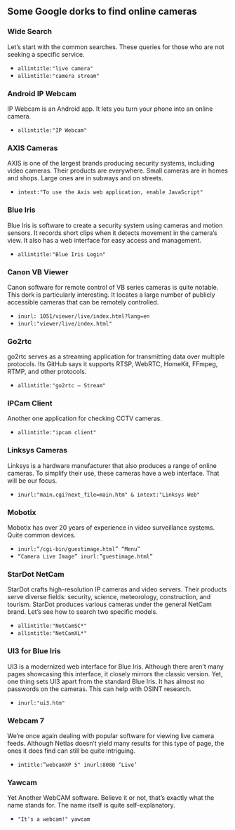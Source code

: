 ## Some Google dorks to find online cameras

### Wide Search

Let’s start with the common searches. These queries for those who are not seeking a specific service.

- `allintitle:"live camera"`
- `allintitle:"camera stream"`

### Android IP Webcam

IP Webcam is an Android app. It lets you turn your phone into an online camera.

- `allintitle:"IP Webcam"`

### AXIS Cameras

AXIS is one of the largest brands producing security systems, including video cameras. Their products are everywhere. Small cameras are in homes and shops. Large ones are in subways and on streets.

- `intext:"To use the Axis web application, enable JavaScript"`

### Blue Iris

Blue Iris is software to create a security system using cameras and motion sensors. It records short clips when it detects movement in the camera’s view. It also has a web interface for easy access and management.

- `allintitle:"Blue Iris Login"`

### Canon VB Viewer

Canon software for remote control of VB series cameras is quite notable. This dork is particularly interesting. It locates a large number of publicly accessible cameras that can be remotely controlled.

- `inurl: 1051/viewer/live/index.html?lang=en`
- `inurl:"viewer/live/index.html"`

### Go2rtc

go2rtc serves as a streaming application for transmitting data over multiple protocols. Its GitHub says it supports RTSP, WebRTC, HomeKit, FFmpeg, RTMP, and other protocols.

- `allintitle:"go2rtc — Stream"`

### IPCam Client

Another one application for checking CCTV cameras.

- `allintitle:"ipcam client"`

### Linksys Cameras

Linksys is a hardware manufacturer that also produces a range of online cameras. To simplify their use, these cameras have a web interface. That will be our focus.

- `inurl:"main.cgi?next_file=main.htm" & intext:"Linksys Web"`

### Mobotix

Mobotix has over 20 years of experience in video surveillance systems. Quite common devices.

- `inurl:”/cgi-bin/guestimage.html” “Menu”`
- `“Camera Live Image” inurl:”guestimage.html”`

### StarDot NetCam

StarDot crafts high-resolution IP cameras and video servers. Their products serve diverse fields: security, science, meteorology, construction, and tourism. StarDot produces various cameras under the general NetCam brand. Let’s see how to search two specific models.

- `allintitle:"NetCamSC*"`
- `allintitle:"NetCamXL*"`

### UI3 for Blue Iris

UI3 is a modernized web interface for Blue Iris. Although there aren’t many pages showcasing this interface, it closely mirrors the classic version. Yet, one thing sets UI3 apart from the standard Blue Iris. It has almost no passwords on the cameras. This can help with OSINT research.

- `inurl:"ui3.htm"`

### Webcam 7

We’re once again dealing with popular software for viewing live camera feeds. Although Netlas doesn’t yield many results for this type of page, the ones it does find can still be quite intriguing.

- `intitle:”webcamXP 5" inurl:8080 ‘Live’`

### Yawcam

Yet Another WebCAM software. Believe it or not, that’s exactly what the name stands for. The name itself is quite self-explanatory.

- `"It's a webcam!" yawcam`
